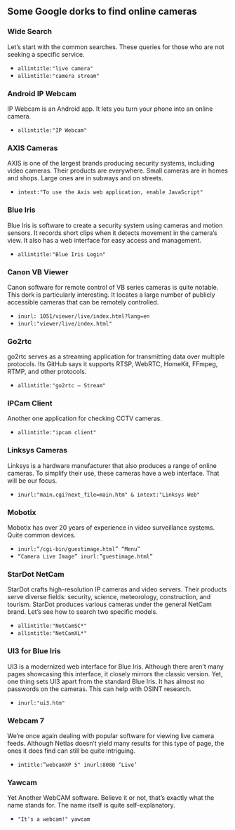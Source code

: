 ## Some Google dorks to find online cameras

### Wide Search

Let’s start with the common searches. These queries for those who are not seeking a specific service.

- `allintitle:"live camera"`
- `allintitle:"camera stream"`

### Android IP Webcam

IP Webcam is an Android app. It lets you turn your phone into an online camera.

- `allintitle:"IP Webcam"`

### AXIS Cameras

AXIS is one of the largest brands producing security systems, including video cameras. Their products are everywhere. Small cameras are in homes and shops. Large ones are in subways and on streets.

- `intext:"To use the Axis web application, enable JavaScript"`

### Blue Iris

Blue Iris is software to create a security system using cameras and motion sensors. It records short clips when it detects movement in the camera’s view. It also has a web interface for easy access and management.

- `allintitle:"Blue Iris Login"`

### Canon VB Viewer

Canon software for remote control of VB series cameras is quite notable. This dork is particularly interesting. It locates a large number of publicly accessible cameras that can be remotely controlled.

- `inurl: 1051/viewer/live/index.html?lang=en`
- `inurl:"viewer/live/index.html"`

### Go2rtc

go2rtc serves as a streaming application for transmitting data over multiple protocols. Its GitHub says it supports RTSP, WebRTC, HomeKit, FFmpeg, RTMP, and other protocols.

- `allintitle:"go2rtc — Stream"`

### IPCam Client

Another one application for checking CCTV cameras.

- `allintitle:"ipcam client"`

### Linksys Cameras

Linksys is a hardware manufacturer that also produces a range of online cameras. To simplify their use, these cameras have a web interface. That will be our focus.

- `inurl:"main.cgi?next_file=main.htm" & intext:"Linksys Web"`

### Mobotix

Mobotix has over 20 years of experience in video surveillance systems. Quite common devices.

- `inurl:”/cgi-bin/guestimage.html” “Menu”`
- `“Camera Live Image” inurl:”guestimage.html”`

### StarDot NetCam

StarDot crafts high-resolution IP cameras and video servers. Their products serve diverse fields: security, science, meteorology, construction, and tourism. StarDot produces various cameras under the general NetCam brand. Let’s see how to search two specific models.

- `allintitle:"NetCamSC*"`
- `allintitle:"NetCamXL*"`

### UI3 for Blue Iris

UI3 is a modernized web interface for Blue Iris. Although there aren’t many pages showcasing this interface, it closely mirrors the classic version. Yet, one thing sets UI3 apart from the standard Blue Iris. It has almost no passwords on the cameras. This can help with OSINT research.

- `inurl:"ui3.htm"`

### Webcam 7

We’re once again dealing with popular software for viewing live camera feeds. Although Netlas doesn’t yield many results for this type of page, the ones it does find can still be quite intriguing.

- `intitle:”webcamXP 5" inurl:8080 ‘Live’`

### Yawcam

Yet Another WebCAM software. Believe it or not, that’s exactly what the name stands for. The name itself is quite self-explanatory.

- `"It's a webcam!" yawcam`
